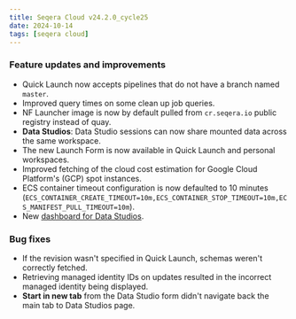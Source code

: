 ```yaml
---
title: Seqera Cloud v24.2.0_cycle25
date: 2024-10-14
tags: [seqera cloud]
---
```


### Feature updates and improvements

- Quick Launch now accepts pipelines that do not have a branch named `master`.
- Improved query times on some clean up job queries.
- NF Launcher image is now by default pulled from `cr.seqera.io` public registry instead of quay.
- **Data Studios**: Data Studio sessions can now share mounted data across the same workspace.
- The new Launch Form is now available in Quick Launch and personal workspaces.
- Improved fetching of the cloud cost estimation for Google Cloud Platform's (GCP) spot instances.
- ECS container timeout configuration is now defaulted to 10 minutes (`ECS_CONTAINER_CREATE_TIMEOUT=10m,ECS_CONTAINER_STOP_TIMEOUT=10m,ECS_MANIFEST_PULL_TIMEOUT=10m`).
- New [dashboard for Data Studios](https://docs.seqera.io/platform/latest/monitoring/dashboard#data-studios).

### Bug fixes

- If the revision wasn't specified in Quick Launch, schemas weren't correctly fetched.
- Retrieving managed identity IDs on updates resulted in the incorrect managed identity being displayed.
- **Start in new tab** from the Data Studio form didn't navigate back the main tab to Data Studios page.
